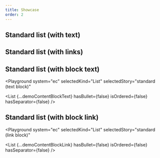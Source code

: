 ```yaml
---
title: Showcase
order: 2
---
```




## Standard list (with text)

<Playground system="ec" selectedKind="List" selectedStory="standard (text)">
  <List
    {...demoContentText}
    hasBullet={true}
    isOrdered={false}
    hasSeparator={false}
  />
</Playground>

## Standard list (with links)

<Playground system="ec" selectedKind="List" selectedStory="standard (link)">
  <List
    {...demoContentLink}
    hasBullet={true}
    isOrdered={false}
    hasSeparator={false}
  />
</Playground>

## Standard list (with block text)

<Playground
  system="ec"
  selectedKind="List"
  selectedStory="standard (text block)"
>
  <List
    {...demoContentBlockText}
    hasBullet={false}
    isOrdered={false}
    hasSeparator={false}
  />
</Playground>

## Standard list (with block link)

<Playground
  system="ec"
  selectedKind="List"
  selectedStory="standard (link block)"
>
  <List
    {...demoContentBlockLink}
    hasBullet={false}
    isOrdered={false}
    hasSeparator={false}
  />
</Playground>
